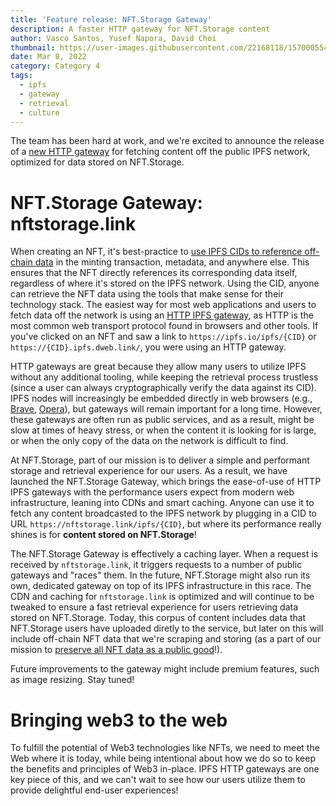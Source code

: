 ```yaml
---
title: 'Feature release: NFT.Storage Gateway'
description: A faster HTTP gateway for NFT.Storage content
author: Vasco Santos, Yusef Napora, David Choi
thumbnail: https://user-images.githubusercontent.com/22168118/157000554-60ddfcfa-cada-4e00-b394-b466262cc8c9.png
date: Mar 8, 2022
category: Category 4
tags:
  - ipfs
  - gateway
  - retrieval
  - culture
---
```


The team has been hard at work, and we're excited to announce the release of a [new HTTP gateway](https://nft.storage/docs/concepts/gateways/) for fetching content off the public IPFS network, optimized for data stored on NFT.Storage.

# NFT.Storage Gateway: nftstorage.link

When creating an NFT, it's best-practice to [use IPFS CIDs to reference off-chain data](https://nft.storage/blog/post/2021-12-14-storage-layer-maximalism/) in the minting transaction, metadata, and anywhere else. This ensures that the NFT directly references its corresponding data itself, regardless of where it's stored on the IPFS network. Using the CID, anyone can retrieve the NFT data using the tools that make sense for their technology stack. The easiest way for most web applications and users to fetch data off the network is using an [HTTP IPFS gateway](https://docs.ipfs.io/concepts/ipfs-gateway/), as HTTP is the most common web transport protocol found in browsers and other tools. If you've clicked on an NFT and saw a link to `https://ipfs.io/ipfs/{CID}` or `https://{CID}.ipfs.dweb.link/`, you were using an HTTP gateway.

HTTP gateways are great because they allow many users to utilize IPFS without any additional tooling, while keeping the retrieval process trustless (since a user can always cryptographically verify the data against its CID). IPFS nodes will increasingly be embedded directly in web browsers (e.g., [Brave](https://brave.com/ipfs-support/), [Opera](https://blog.ipfs.io/2021-02-08-opera-ios-and-ipfs/)), but gateways will remain important for a long time. However, these gateways are often run as public services, and as a result, might be slow at times of heavy stress, or when the content it is looking for is large, or when the only copy of the data on the network is difficult to find.

At NFT.Storage, part of our mission is to deliver a simple and performant storage and retrieval experience for our users. As a result, we have launched the NFT.Storage Gateway, which brings the ease-of-use of HTTP IPFS gateways with the performance users expect from modern web infrastructure, leaning into CDNs and smart caching. Anyone can use it to fetch any content broadcasted to the IPFS network by plugging in a CID to URL `https://nftstorage.link/ipfs/{CID}`, but where its performance really shines is for __content stored on NFT.Storage__!

The NFT.Storage Gateway is effectively a caching layer. When a request is received by `nftstorage.link`, it triggers requests to a number of public gateways and "races" them. In the future, NFT.Storage might also run its own, dedicated gateway on top of its IPFS infrastructure in this race. The CDN and caching for `nftstorage.link` is optimized and will continue to be tweaked to ensure a fast retrieval experience for users retrieving data stored on NFT.Storage. Today, this corpus of content includes data that NFT.Storage users have uploaded diretly to the service, but later on this will include off-chain NFT data that we're scraping and storing (as a part of our mission to [preserve all NFT data as a public good](https://nft.storage/blog/post/2022-01-20-decentralizing-nft-storage/)!).

Future improvements to the gateway might include premium features, such as image resizing. Stay tuned!

# Bringing web3 to the web

To fulfill the potential of Web3 technologies like NFTs, we need to meet the Web where it is today, while being intentional about how we do so to keep the benefits and principles of Web3 in-place. IPFS HTTP gateways are one key piece of this, and we can't wait to see how our users utilize them to provide delightful end-user experiences!

